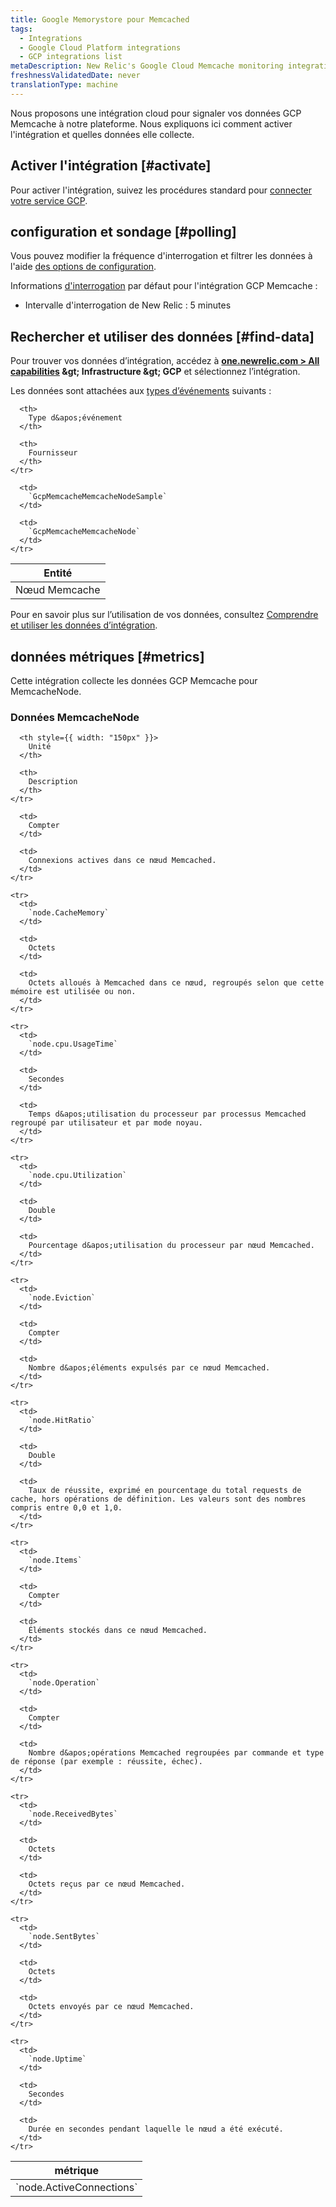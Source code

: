 ```yaml
---
title: Google Memorystore pour Memcached
tags:
  - Integrations
  - Google Cloud Platform integrations
  - GCP integrations list
metaDescription: New Relic's Google Cloud Memcache monitoring integration.
freshnessValidatedDate: never
translationType: machine
---
```


Nous proposons une intégration cloud pour signaler vos données GCP Memcache à notre plateforme. Nous expliquons ici comment activer l&apos;intégration et quelles données elle collecte.

## Activer l&apos;intégration [#activate]

Pour activer l&apos;intégration, suivez les procédures standard pour [connecter votre service GCP](/docs/connect-google-cloud-platform-services-infrastructure).

## configuration et sondage [#polling]

Vous pouvez modifier la fréquence d&apos;interrogation et filtrer les données à l&apos;aide [des options de configuration](/docs/integrations/new-relic-integrations/getting-started/configure-polling-frequency-data-collection-cloud-integrations).

Informations [d&apos;interrogation](/docs/integrations/google-cloud-platform-integrations/getting-started/polling-intervals-gcp-integrations) par défaut pour l&apos;intégration GCP Memcache :

* Intervalle d&apos;interrogation de New Relic : 5 minutes

## Rechercher et utiliser des données [#find-data]

Pour trouver vos données d’intégration, accédez à <DNT>**[one.newrelic.com &gt; All capabilities](https://one.newrelic.com/all-capabilities) &amp;gt; Infrastructure &amp;gt; GCP**</DNT> et sélectionnez l’intégration.

Les données sont attachées aux [types d’événements](/docs/data-apis/understand-data/new-relic-data-types/#event-data) suivants :

<table>
  <thead>
    <tr>
      <th>
        Entité
      </th>

      <th>
        Type d&apos;événement
      </th>

      <th>
        Fournisseur
      </th>
    </tr>
  </thead>

  <tbody>
    <tr>
      <td>
        Nœud Memcache
      </td>

      <td>
        `GcpMemcacheMemcacheNodeSample`
      </td>

      <td>
        `GcpMemcacheMemcacheNode`
      </td>
    </tr>
  </tbody>
</table>

Pour en savoir plus sur l’utilisation de vos données, consultez [Comprendre et utiliser les données d’intégration](/docs/infrastructure/integrations/find-use-infrastructure-integration-data).

## données métriques [#metrics]

Cette intégration collecte les données GCP Memcache pour MemcacheNode.

### Données MemcacheNode

<table>
  <thead>
    <tr>
      <th style={{ width: "275px" }}>
        métrique
      </th>

      <th style={{ width: "150px" }}>
        Unité
      </th>

      <th>
        Description
      </th>
    </tr>
  </thead>

  <tbody>
    <tr>
      <td>
        `node.ActiveConnections`
      </td>

      <td>
        Compter
      </td>

      <td>
        Connexions actives dans ce nœud Memcached.
      </td>
    </tr>

    <tr>
      <td>
        `node.CacheMemory`
      </td>

      <td>
        Octets
      </td>

      <td>
        Octets alloués à Memcached dans ce nœud, regroupés selon que cette mémoire est utilisée ou non.
      </td>
    </tr>

    <tr>
      <td>
        `node.cpu.UsageTime`
      </td>

      <td>
        Secondes
      </td>

      <td>
        Temps d&apos;utilisation du processeur par processus Memcached regroupé par utilisateur et par mode noyau.
      </td>
    </tr>

    <tr>
      <td>
        `node.cpu.Utilization`
      </td>

      <td>
        Double
      </td>

      <td>
        Pourcentage d&apos;utilisation du processeur par nœud Memcached.
      </td>
    </tr>

    <tr>
      <td>
        `node.Eviction`
      </td>

      <td>
        Compter
      </td>

      <td>
        Nombre d&apos;éléments expulsés par ce nœud Memcached.
      </td>
    </tr>

    <tr>
      <td>
        `node.HitRatio`
      </td>

      <td>
        Double
      </td>

      <td>
        Taux de réussite, exprimé en pourcentage du total requests de cache, hors opérations de définition. Les valeurs sont des nombres compris entre 0,0 et 1,0.
      </td>
    </tr>

    <tr>
      <td>
        `node.Items`
      </td>

      <td>
        Compter
      </td>

      <td>
        Éléments stockés dans ce nœud Memcached.
      </td>
    </tr>

    <tr>
      <td>
        `node.Operation`
      </td>

      <td>
        Compter
      </td>

      <td>
        Nombre d&apos;opérations Memcached regroupées par commande et type de réponse (par exemple : réussite, échec).
      </td>
    </tr>

    <tr>
      <td>
        `node.ReceivedBytes`
      </td>

      <td>
        Octets
      </td>

      <td>
        Octets reçus par ce nœud Memcached.
      </td>
    </tr>

    <tr>
      <td>
        `node.SentBytes`
      </td>

      <td>
        Octets
      </td>

      <td>
        Octets envoyés par ce nœud Memcached.
      </td>
    </tr>

    <tr>
      <td>
        `node.Uptime`
      </td>

      <td>
        Secondes
      </td>

      <td>
        Durée en secondes pendant laquelle le nœud a été exécuté.
      </td>
    </tr>
  </tbody>
</table>